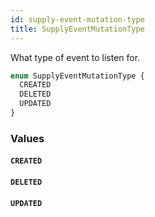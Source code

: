 ```yaml
---
id: supply-event-mutation-type
title: SupplyEventMutationType
---
```


What type of event to listen for.

```graphql
enum SupplyEventMutationType {
  CREATED
  DELETED
  UPDATED
}
```

### Values

#### `CREATED`

#### `DELETED`

#### `UPDATED`
